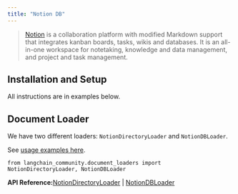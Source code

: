 ```yaml
---
title: "Notion DB"
---
```


> [Notion](https://www.notion.so/) is a collaboration platform with modified Markdown support that integrates kanban boards, tasks, wikis and databases. It is an all-in-one workspace for notetaking, knowledge and data management, and project and task management.

## Installation and Setup

All instructions are in examples below.

## Document Loader

We have two different loaders: `NotionDirectoryLoader` and `NotionDBLoader`.

See [usage examples here](/oss/integrations/document_loaders/notion).

```
from langchain_community.document_loaders import NotionDirectoryLoader, NotionDBLoader
```

**API Reference:**[NotionDirectoryLoader](https://python.langchain.com/api_reference/community/document_loaders/langchain_community.document_loaders.notion.NotionDirectoryLoader.html) | [NotionDBLoader](https://python.langchain.com/api_reference/community/document_loaders/langchain_community.document_loaders.notiondb.NotionDBLoader.html)
